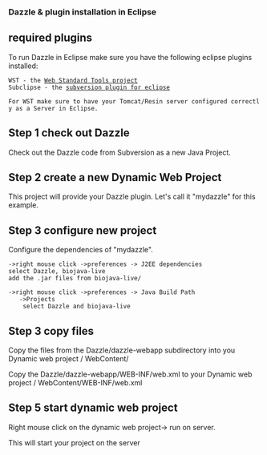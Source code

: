 ===Dazzle & plugin installation in Eclipse===

== required plugins ==
To run Dazzle in Eclipse make sure you have the following eclipse plugins installed:

 WST - the [http://www.eclipse.org/webtools/wst/main.php Web Standard Tools project]
 Subclipse - the [http://subclipse.tigris.org/ subversion plugin for eclipse]

 For WST make sure to have your Tomcat/Resin server configured correctly as a Server in Eclipse.


== Step 1 check out Dazzle ==

Check out the Dazzle code from Subversion as a new Java Project.

== Step 2 create a new Dynamic Web Project ==

This project will provide your Dazzle plugin. Let's call it "mydazzle" for this example.

== Step 3 configure new project ==

Configure the dependencies of "mydazzle".
 ->right mouse click ->preferences -> J2EE dependencies
 select Dazzle, biojava-live
 add the .jar files from biojava-live/

 ->right mouse click ->preferences -> Java Build Path 
    ->Projects
     select Dazzle and biojava-live
 
== Step 3 copy files ==

Copy the files from the Dazzle/dazzle-webapp subdirectory into you Dynamic web project / WebContent/

Copy the Dazzle/dazzle-webapp/WEB-INF/web.xml to your Dynamic web project / WebContent/WEB-INF/web.xml

== Step 5 start dynamic web project ==

Right mouse click on the dynamic web project-> run on server.

This will start your project on the server